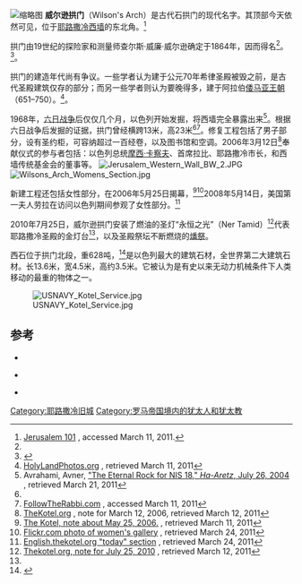 {{Infobox ancient site
  |name = 威尔逊拱门
  |image = Western Wall April 2006.jpg
  |imagesize=250px
  |caption = [[西墙|西墙]]和左侧的威尔逊拱门
  |latitude = 31.776667
  |longitude = 35.234167
  |location = {{ISR}}[[耶路撒冷|耶路撒冷]]
  |height = 6米 
  |material = 石灰石
 }}
[[File:Wilsons_Arch.jpg|缩略图]]
'''威尔逊拱门'''（Wilson's Arch）是古代石拱门的现代名字。其顶部今天依然可见，位于[[耶路撒冷|耶路撒冷]][[西墙|西墙]]的东北角。<ref name="Jer101">[http://www.generationword.com/jerusalem101/41-wilson-arch.html Jerusalem 101] {{Wayback|url=http://www.generationword.com/jerusalem101/41-wilson-arch.html |date=20200728034213 }}, accessed March 11, 2011.</ref>

拱门由19世纪的探险家和测量师查尔斯·威廉·威尔逊确定于1864年，因而得名<ref name="Jer101"/>。<ref name="wilson">{{citation|url=http://www.archpark.org.il/excavations2.shtml|work=Arch Park|place=IL|title=Excavations|accessdate=March 11, 2011|deadurl=yes|archiveurl=https://web.archive.org/web/20110721141312/http://www.archpark.org.il/excavations2.shtml|archivedate=2011年7月21日}}</ref>。

拱门的建造年代尚有争议。一些学者认为建于公元70年希律圣殿被毁之前，是古代圣殿建筑仅存的部分；而另一些学者则认为要晚得多，建于阿拉伯[[倭马亚王朝|倭马亚王朝]]（651–750）。<ref name ="photos">[http://www.holylandphotos.org/browse.asp?s=1,2,6,19,48&img=IJNTRT01 HolyLandPhotos.org] {{Wayback|url=http://www.holylandphotos.org/browse.asp?s=1,2,6,19,48&img=IJNTRT01 |date=20200919030023 }}, retrieved March 11, 2011</ref>。

1968年，[[六日战争|六日战争]]后仅仅几个月，以色列开始发掘，将西墙完全暴露出来<ref name="digs">Avrahami, Avner, [http://www.haaretz.com/print-edition/features/the-eternal-rock-for-nis-18-1.129530 "The Eternal Rock for NIS 18," ''Ha-Aretz'', July 26, 2004] {{Wayback|url=http://www.haaretz.com/print-edition/features/the-eternal-rock-for-nis-18-1.129530 |date=20170623145736 }}, retrieved March 21, 2011</ref>。根据六日战争后发掘的证据，拱门曾经横跨13米，高23米<ref name="Jer101"/><ref name="follow">[http://www.followtherabbi.com/Brix?pageID=4998 FollowTheRabbi.com] {{Wayback|url=http://www.followtherabbi.com/Brix?pageID=4998 |date=20110726235849 }}, accessed March 11, 2011</ref>。修复工程包括了男子部分，设有圣约柜，可容纳超过一百经卷，以及图书馆和空调。2006年3月12日<ref>[http://english.thekotel.org/today/Event.asp?EventId=628&CatId=4 TheKotel.org] {{Wayback|url=http://english.thekotel.org/today/Event.asp?EventId=628&CatId=4 |date=20110724161119 }}, note for March 12, 2006, retrieved March 12, 2011</ref>奉献仪式的参与者包括：以色列总统[[摩西·卡察夫|摩西·卡察夫]]、首席拉比、耶路撒冷市长，和西墙传统基金会的董事等。
[[File:Jerusalem_Western_Wall_BW_2.JPG|thumb]] 
[[File:Wilsons_Arch_Womens_Section.jpg|thumb]]

新建工程还包括女性部分，在2006年5月25日揭幕，<ref>[http://english.thekotel.org/today/Event.asp?EventId=803&CatId=2 The Kotel, note about May 25, 2006.] {{Wayback|url=http://english.thekotel.org/today/Event.asp?EventId=803&CatId=2 |date=20110724161100 }}, retrieved March 11, 2011</ref><ref>[http://www.flickr.com/photos/roncoleman/377540109/in/photostream Flickr.com photo of women's gallery] {{Wayback|url=http://www.flickr.com/photos/roncoleman/377540109/in/photostream |date=20181103152052 }}, retrieved March 24, 2011</ref>2008年5月14日，美国第一夫人劳拉在访问以色列期间参观了女性部分。<ref>[http://english.thekotel.org/today/Event.asp?EventId=1954&CatId=2 English.thekotel.org "today" section] {{Wayback|url=http://english.thekotel.org/today/Event.asp?EventId=1954&CatId=2 |date=20110724161242 }}, retrieved March 24, 2011</ref>

2010年7月25日，威尔逊拱门安装了燃油的圣灯“永恒之光”（Ner Tamid）<ref name="ner">[http://english.thekotel.org/today/Event.asp?EventId=2715&CatId=4 Thekotel.org, note for July 25, 2010] {{Wayback|url=http://english.thekotel.org/today/Event.asp?EventId=2715&CatId=4 |date=20110724161214 }}, retrieved March 12, 2011</ref>代表耶路撒冷圣殿的金灯台<ref name="ner"/>，以及圣殿祭坛不断燃烧的[[燔祭|燔祭]]。

西石位于拱门北段，重628吨，<ref>{{cite web
 |url         = http://english.thekotel.org/content.asp?id=28
 |title       = The Story of the Kotel: Facts and Figures – The Western Wall Tunnels
 |publisher   = Western Wall Heritage Foundation
 |deadurl     = yes
 |archiveurl  = https://web.archive.org/web/20051214002214/http://english.thekotel.org/content.asp?Id=28
 |archivedate = 2005-12-14
 |access-date = 2016-02-11
}}</ref>是以色列最大的建筑石材，全世界第二大建筑石材。长13.6米，宽4.5米，高约3.5米。它被认为是有史以来无动力机械条件下人类移动的最重的物体之一。

[[File:USNAVY_Kotel_Service.jpg|thumb]]

==参考==
{{Reflist|2}}
*{{cite book|last=Ben-Dov|first=Meir|title=The Dig at the Temple Mount|publisher=Keter|year=1982|place=Jerusalem|language=he|pages=122–133|ref=BenDov1982}}
*{{cite book|last=Ben Dov|first=Meir|title=In the Shadow of the Temple|url=https://archive.org/details/inshadowoftemp00bend|publisher=Harper & Row, Publishers|year=1985|place=New York, New York|isbn=0-06-015362-8}} </cite>
*<cite id=Mazar1975>{{Cite book|last=Mazar|first=Benjamin|title=The Mountain of the Lord|url=https://archive.org/details/mountainoflord0000maza|publisher=Doubleday & Company, Inc.|year=1975|place=Garden City, New York|isbn=0-385-04843-2|ref=BenDov1985}}

[[Category:耶路撒冷旧城|Category:耶路撒冷旧城]]
[[Category:罗马帝国境内的犹太人和犹太教|Category:罗马帝国境内的犹太人和犹太教]]